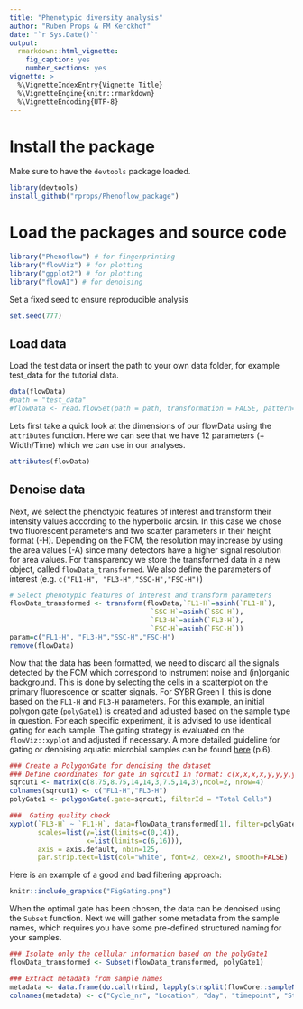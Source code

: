 ```yaml
---
title: "Phenotypic diversity analysis"
author: "Ruben Props & FM Kerckhof"
date: "`r Sys.Date()`"
output: 
  rmarkdown::html_vignette:
    fig_caption: yes
    number_sections: yes
vignette: >
  %\VignetteIndexEntry{Vignette Title}
  %\VignetteEngine{knitr::rmarkdown}
  %\VignetteEncoding{UTF-8}
---
```


# Install the package

Make sure to have the `devtools` package loaded.

```r
library(devtools)
install_github("rprops/Phenoflow_package")
```

# Load the packages and source code

```r
library("Phenoflow") # for fingerprinting
library("flowViz") # for plotting
library("ggplot2") # for plotting
library("flowAI") # for denoising
```

Set a fixed seed to ensure reproducible analysis

```r
set.seed(777)
```

## Load data
Load the test data or insert the path to your own data folder, for example test_data for the tutorial data.

```r
data(flowData)
#path = "test_data"
#flowData <- read.flowSet(path = path, transformation = FALSE, pattern=".fcs")
```
Lets first take a quick look at the dimensions of our flowData using the <code>attributes</code> function. Here we can see that we have 12 parameters (+ Width/Time) which we can use in our analyses.

```r
attributes(flowData)
```

## Denoise data

Next, we select the phenotypic features of interest and transform their intensity values according to the hyperbolic arcsin. In this case we chose two fluorescent parameters and two scatter parameters in their height format (-H). Depending on the FCM, the resolution may increase by using the area values (-A) since many detectors have a higher signal resolution for area values. For transparency we store the transformed data in a new object, called `flowData_transformed`. We also define the parameters of interest (e.g. `c("FL1-H", "FL3-H","SSC-H","FSC-H")`)

```r
# Select phenotypic features of interest and transform parameters
flowData_transformed <- transform(flowData,`FL1-H`=asinh(`FL1-H`), 
                                   `SSC-H`=asinh(`SSC-H`), 
                                   `FL3-H`=asinh(`FL3-H`), 
                                   `FSC-H`=asinh(`FSC-H`))
param=c("FL1-H", "FL3-H","SSC-H","FSC-H")
remove(flowData)
```

Now that the data has been formatted, we need to discard all the signals detected by the FCM which correspond to instrument noise and (in)organic background. This is done by selecting the cells in a scatterplot on the primary fluorescence or scatter signals. For SYBR Green I, this is done based on the `FL1-H` and `FL3-H` parameters. For this example, an initial polygon gate (`polyGate1`) is created and adjusted based on the sample type in question. For each specific experiment, it is advised to use identical gating for each sample. The gating strategy is evaluated on the `flowViz::xyplot` and adjusted if necessary. A more detailed guideline for gating or denoising aquatic microbial samples can be found [here](http://jornades.uab.cat/workshopmrama/sites/jornades.uab.cat.workshopmrama/files/Assessing_water_quality_with_the_BD_Accuri_C6_flow_cytometer.pdf) (p.6).

```r
### Create a PolygonGate for denoising the dataset
### Define coordinates for gate in sqrcut1 in format: c(x,x,x,x,y,y,y,y)
sqrcut1 <- matrix(c(8.75,8.75,14,14,3,7.5,14,3),ncol=2, nrow=4)
colnames(sqrcut1) <- c("FL1-H","FL3-H")
polyGate1 <- polygonGate(.gate=sqrcut1, filterId = "Total Cells")

###  Gating quality check
xyplot(`FL3-H` ~ `FL1-H`, data=flowData_transformed[1], filter=polyGate1,
       scales=list(y=list(limits=c(0,14)),
                   x=list(limits=c(6,16))),
       axis = axis.default, nbin=125, 
       par.strip.text=list(col="white", font=2, cex=2), smooth=FALSE)
```

Here is an example of a good and bad filtering approach:
```r
knitr::include_graphics("FigGating.png")
```

When the optimal gate has been chosen, the data can be denoised using the 
`Subset` function. Next we will gather some metadata from the sample names, 
which requires you have some pre-defined structured naming for your samples. 

```r
### Isolate only the cellular information based on the polyGate1
flowData_transformed <- Subset(flowData_transformed, polyGate1)

### Extract metadata from sample names
metadata <- data.frame(do.call(rbind, lapply(strsplit(flowCore::sampleNames(flowData),"_"), rbind)))
colnames(metadata) <- c("Cycle_nr", "Location", "day", "timepoint", "Staining", "Reactor_phase", "replicate")
```
